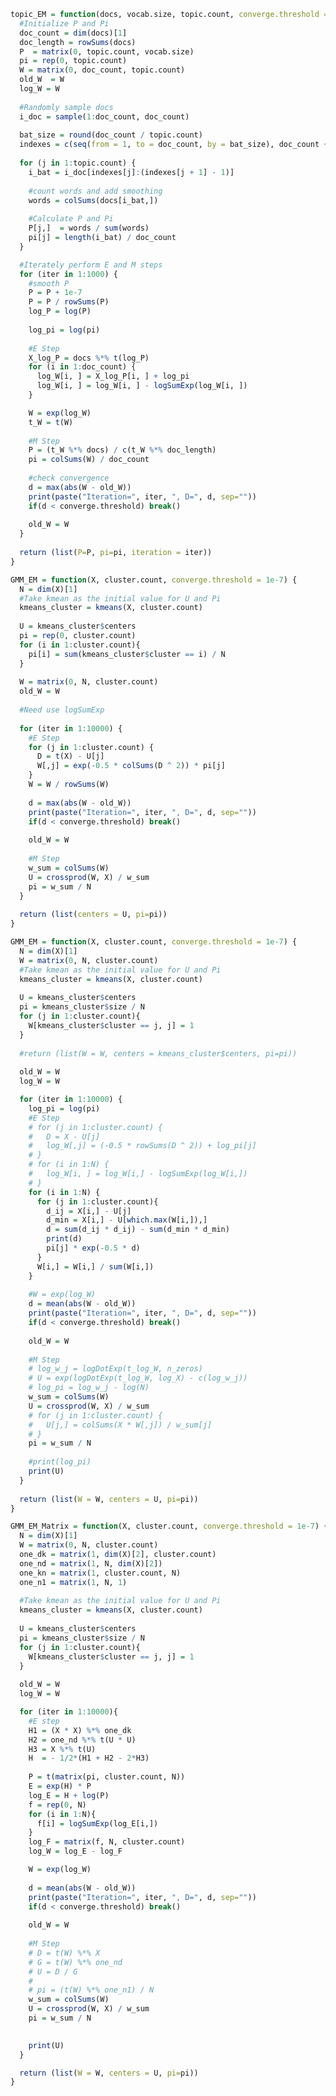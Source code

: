 ```r
topic_EM = function(docs, vocab.size, topic.count, converge.threshold = 1e-7){
  #Initialize P and Pi
  doc_count = dim(docs)[1]
  doc_length = rowSums(docs)
  P  = matrix(0, topic.count, vocab.size)
  pi = rep(0, topic.count)
  W = matrix(0, doc_count, topic.count)
  old_W  = W
  log_W = W
  
  #Randomly sample docs
  i_doc = sample(1:doc_count, doc_count)
  
  bat_size = round(doc_count / topic.count)
  indexes = c(seq(from = 1, to = doc_count, by = bat_size), doc_count + 1)
  
  for (j in 1:topic.count) {
    i_bat = i_doc[indexes[j]:(indexes[j + 1] - 1)]
    
    #count words and add smoothing
    words = colSums(docs[i_bat,])
    
    #Calculate P and Pi
    P[j,]  = words / sum(words)
    pi[j] = length(i_bat) / doc_count
  }

  #Iterately perform E and M steps
  for (iter in 1:1000) {
    #smooth P
    P = P + 1e-7
    P = P / rowSums(P)
    log_P = log(P)
    
    log_pi = log(pi)
    
    #E Step
    X_log_P = docs %*% t(log_P)
    for (i in 1:doc_count) {
      log_W[i, ] = X_log_P[i, ] + log_pi
      log_W[i, ] = log_W[i, ] - logSumExp(log_W[i, ])
    }

    W = exp(log_W)
    t_W = t(W)
    
    #M Step
    P = (t_W %*% docs) / c(t_W %*% doc_length)
    pi = colSums(W) / doc_count
    
    #check convergence
    d = max(abs(W - old_W))
    print(paste("Iteration=", iter, ", D=", d, sep=""))
    if(d < converge.threshold) break()
    
    old_W = W
  }
  
  return (list(P=P, pi=pi, iteration = iter))
}

```

```r
GMM_EM = function(X, cluster.count, converge.threshold = 1e-7) {
  N = dim(X)[1]
  #Take kmean as the initial value for U and Pi
  kmeans_cluster = kmeans(X, cluster.count)
  
  U = kmeans_cluster$centers
  pi = rep(0, cluster.count) 
  for (i in 1:cluster.count){
    pi[i] = sum(kmeans_cluster$cluster == i) / N
  }
  
  W = matrix(0, N, cluster.count)
  old_W = W
  
  #Need use logSumExp
  
  for (iter in 1:10000) {
    #E Step
    for (j in 1:cluster.count) {
      D = t(X) - U[j]
      W[,j] = exp(-0.5 * colSums(D ^ 2)) * pi[j]
    }
    W = W / rowSums(W)
    
    d = max(abs(W - old_W))
    print(paste("Iteration=", iter, ", D=", d, sep=""))
    if(d < converge.threshold) break()
    
    old_W = W
    
    #M Step
    w_sum = colSums(W)
    U = crossprod(W, X) / w_sum
    pi = w_sum / N
  }
  
  return (list(centers = U, pi=pi))
}
```

```r
GMM_EM = function(X, cluster.count, converge.threshold = 1e-7) {
  N = dim(X)[1]
  W = matrix(0, N, cluster.count)
  #Take kmean as the initial value for U and Pi
  kmeans_cluster = kmeans(X, cluster.count)
  
  U = kmeans_cluster$centers
  pi = kmeans_cluster$size / N
  for (j in 1:cluster.count){
    W[kmeans_cluster$cluster == j, j] = 1
  }
  
  #return (list(W = W, centers = kmeans_cluster$centers, pi=pi))
  
  old_W = W
  log_W = W

  for (iter in 1:10000) {
    log_pi = log(pi)
    #E Step
    # for (j in 1:cluster.count) {
    #   D = X - U[j]
    #   log_W[,j] = (-0.5 * rowSums(D ^ 2)) + log_pi[j]
    # }
    # for (i in 1:N) {
    #   log_W[i, ] = log_W[i,] - logSumExp(log_W[i,])
    # }
    for (i in 1:N) {
      for (j in 1:cluster.count){
        d_ij = X[i,] - U[j]
        d_min = X[i,] - U[which.max(W[i,]),]
        d = sum(d_ij * d_ij) - sum(d_min * d_min)
        print(d)
        pi[j] * exp(-0.5 * d)
      }
      W[i,] = W[i,] / sum(W[i,])
    }
    
    #W = exp(log_W)
    d = mean(abs(W - old_W))
    print(paste("Iteration=", iter, ", D=", d, sep=""))
    if(d < converge.threshold) break()
    
    old_W = W
    
    #M Step
    # log_w_j = logDotExp(t_log_W, n_zeros)
    # U = exp(logDotExp(t_log_W, log_X) - c(log_w_j))
    # log_pi = log_w_j - log(N)
    w_sum = colSums(W)
    U = crossprod(W, X) / w_sum
    # for (j in 1:cluster.count) {
    #   U[j,] = colSums(X * W[,j]) / w_sum[j]
    # }
    pi = w_sum / N
    
    #print(log_pi)
    print(U)
  }
  
  return (list(W = W, centers = U, pi=pi))
}

```

```r
GMM_EM_Matrix = function(X, cluster.count, converge.threshold = 1e-7) {
  N = dim(X)[1]
  W = matrix(0, N, cluster.count)
  one_dk = matrix(1, dim(X)[2], cluster.count)
  one_nd = matrix(1, N, dim(X)[2])
  one_kn = matrix(1, cluster.count, N)
  one_n1 = matrix(1, N, 1)
  
  #Take kmean as the initial value for U and Pi
  kmeans_cluster = kmeans(X, cluster.count)
  
  U = kmeans_cluster$centers
  pi = kmeans_cluster$size / N
  for (j in 1:cluster.count){
    W[kmeans_cluster$cluster == j, j] = 1
  }
  
  old_W = W
  log_W = W

  for (iter in 1:10000){
    #E step
    H1 = (X * X) %*% one_dk
    H2 = one_nd %*% t(U * U)
    H3 = X %*% t(U)
    H  = - 1/2*(H1 + H2 - 2*H3)
    
    P = t(matrix(pi, cluster.count, N))
    E = exp(H) * P
    log_E = H + log(P)
    f = rep(0, N)
    for (i in 1:N){
      f[i] = logSumExp(log_E[i,])
    }
    log_F = matrix(f, N, cluster.count)
    log_W = log_E - log_F

    W = exp(log_W)
    
    d = mean(abs(W - old_W))
    print(paste("Iteration=", iter, ", D=", d, sep=""))
    if(d < converge.threshold) break()
    
    old_W = W
    
    #M Step
    # D = t(W) %*% X
    # G = t(W) %*% one_nd
    # U = D / G
    # 
    # pi = (t(W) %*% one_n1) / N
    w_sum = colSums(W)
    U = crossprod(W, X) / w_sum
    pi = w_sum / N

    
    print(U)
  }

  return (list(W = W, centers = U, pi=pi))
}
```

